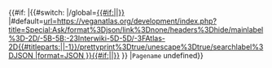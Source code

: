 <noinclude>
{{X/Template
|description=This template adds a link that adapts to translation and transclusion across wikis.

Call the template like this: <code><nowiki>{{Link|Some_page|Link_text}}</nowiki></code>

==== On Atlas Global ====

On Atlas Global, the template utilizes <code><nowiki>Special:MyLanguage/{{{1}}}</nowiki></code>; i.e. the correct translation will be selected.

==== On other Vegan Atla sites ====

When pages are transcluded from Atlas Global to another Vegan Atlas site, internally linked pages won't always have the same page name (e.g., when the wiki has a different language), resulting in red/dead links. This template solves that issue by requesting the correct pagename from the global wiki via SMW query. The correct pagename is a SMW property of the transcluded page and is defined on the global wiki within the [[Template:X/Interwiki|Interwiki template]] (which contains the correct page names anyway!).

|templates=
{{X/Template/Template|1|template=Link}}
{{X/Template/Template|2|template=X/Interwiki}}
|extensions=
{{X/Template/Extension|extension=Semantic_MediaWiki}}
{{X/Template/Extension|extension=External_Data}}
|templatedata=
<templatedata>
{
    "description": "",
    "params": {
        "1": {
            "label": "Pagename",
            "type": "wiki-page-name",
            "required": true,
            "description": "Pagename of the link target"
        },
        "2": {
            "label": "Link text",
            "type": "string",
            "description": "Link text (label)."
        }
    }
}
</templatedata>
}}</noinclude><includeonly>{{#if: {{{1|}}}
|{{#switch: {{SCRIPTPATH}}
|/global=[[Special:MyLanguage/{{{1}}}|{{#if:{{{2|}}}|{{{2}}}|{{{1}}}}}]]
|#default=[[{{#external_value:fulltext
|url=https://veganatlas.org/development/index.php?title=Special:Ask/format%3Djson/link%3Dnone/headers%3Dhide/mainlabel%3D-2D/-5B-5B:{{X/Encoder|{{{1}}}}}-23Interwiki-5D-5D/-3FAtlas-2D{{#titleparts:{{SCRIPTPATH}}||-1}}/prettyprint%3Dtrue/unescape%3Dtrue/searchlabel%3DJSON
|format=JSON
}}{{#if:{{{2|}}}|{{{2}}}|{{{1}}}}}]]
}}
|<code>Pagename</code> undefined}}
